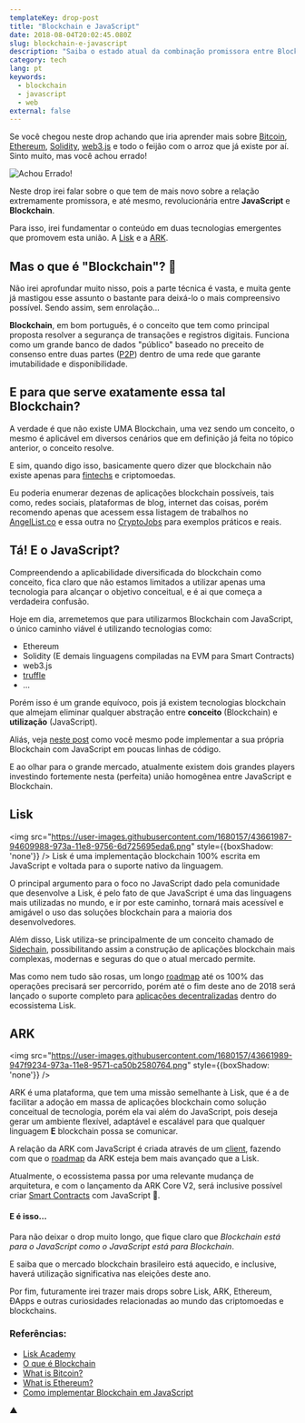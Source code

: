 ```yaml
---
templateKey: drop-post
title: "Blockchain e JavaScript"
date: 2018-08-04T20:02:45.080Z
slug: blockchain-e-javascript
description: "Saiba o estado atual da combinação promissora entre Blockchain e JavaScript."
category: tech
lang: pt
keywords:
  - blockchain
  - javascript
  - web
external: false
---
```


Se você chegou neste drop achando que iria aprender mais sobre [Bitcoin](https://pt.wikipedia.org/wiki/Bitcoin), [Ethereum](https://www.ethereum.org/), [Solidity](https://en.wikipedia.org/wiki/Solidity), [web3.js](https://github.com/ethereum/web3.js/) e todo o feijão com o arroz que já existe por aí. Sinto muito, mas você achou errado!

![Achou Errado!](https://user-images.githubusercontent.com/1680157/43661914-56307034-973a-11e8-96e1-b18a3b23508d.jpg)

Neste drop irei falar sobre o que tem de mais novo sobre a relação extremamente promissora, e até mesmo, revolucionária entre **JavaScript** e **Blockchain**.

Para isso, irei fundamentar o conteúdo em duas tecnologias emergentes que promovem esta união. A [Lisk](https://lisk.io/) e a [ARK](https://ark.io/).

## Mas o que é "Blockchain"? 🤯

Não irei aprofundar muito nisso, pois a parte técnica é vasta, e muita gente já mastigou esse assunto o bastante para deixá-lo o mais compreensivo possível. Sendo assim, sem enrolação...

**Blockchain**, em bom português, é o conceito que tem como principal proposta resolver a segurança de transações e registros digitais. Funciona como um grande banco de dados "público" baseado no preceito de consenso entre duas partes ([P2P](https://pt.wikipedia.org/wiki/Peer-to-peer)) dentro de uma rede que garante imutabilidade e disponibilidade.

## E para que serve exatamente essa tal Blockchain?

A verdade é que não existe UMA Blockchain, uma vez sendo um conceito, o mesmo é aplicável em diversos cenários que em definição já feita no tópico anterior, o conceito resolve.

E sim, quando digo isso, basicamente quero dizer que blockchain não existe apenas para [fintechs](https://pt.wikipedia.org/wiki/Fintech) e criptomoedas.

Eu poderia enumerar dezenas de aplicações blockchain possíveis, tais como, redes sociais, plataformas de blog, internet das coisas, porém recomendo apenas que acessem essa listagem de trabalhos no [AngelList.co](https://angel.co/jobs#find/f!%7B%22keywords%22%3A%5B%22blockchain%22%5D%2C%22remote%22%3Atrue%7D) e essa outra no [CryptoJobs](https://crypto.jobs/) para exemplos práticos e reais.

## Tá! E o JavaScript?

Compreendendo a aplicabilidade diversificada do blockchain como conceito, fica claro que não estamos limitados a utilizar apenas uma tecnologia para alcançar o objetivo conceitual, e é ai que começa a verdadeira confusão.

Hoje em dia, arremetemos que para utilizarmos Blockchain com JavaScript, o único caminho viável é utilizando tecnologias como:

- Ethereum
- Solidity (E demais linguagens compiladas na EVM para Smart Contracts)
- web3.js
- [truffle](https://github.com/trufflesuite/truffle)
- ...

Porém isso é um grande equívoco, pois já existem tecnologias blockchain que almejam eliminar qualquer abstração entre **conceito** (Blockchain) e **utilização** (JavaScript).

Aliás, veja [neste post](https://medium.com/digitalcrafts/programming-blockchain-in-javascript-8051cab272da) como você mesmo pode implementar a sua própria Blockchain com JavaScript em poucas linhas de código.

E ao olhar para o grande mercado, atualmente existem dois grandes players investindo fortemente nesta (perfeita) união homogênea entre JavaScript e Blockchain.

## Lisk

<img
  src="https://user-images.githubusercontent.com/1680157/43661987-94609988-973a-11e8-9756-6d725695eda6.png"
  style={{boxShadow: 'none'}}
/>
Lisk é uma implementação blockchain 100% escrita em JavaScript e voltada para o suporte
nativo da linguagem.

O principal argumento para o foco no JavaScript dado pela comunidade que desenvolve a Lisk, é pelo fato de que JavaScript é uma das linguagens mais utilizadas no mundo, e ir por este caminho, tornará mais acessível e amigável o uso das soluções blockchain para a maioria dos desenvolvedores.

Além disso, Lisk utiliza-se principalmente de um conceito chamado de [Sidechain](https://pt.wikipedia.org/wiki/Sidechain), possibilitando assim a construção de aplicações blockchain mais complexas, modernas e seguras do que o atual mercado permite.

Mas como nem tudo são rosas, um longo [roadmap](https://www.reddit.com/r/Lisk/comments/7fe4ux/lisk_development_roadmap/) até os 100% das operações precisará ser percorrido, porém até o fim deste ano de 2018 será lançado o suporte completo para [aplicações decentralizadas](https://livecoins.com.br/o-que-sao-dapps-e-qual-sua-importancia/) dentro do ecossistema Lisk.

## ARK

<img
  src="https://user-images.githubusercontent.com/1680157/43661989-947f9234-973a-11e8-9571-ca50b2580764.png"
  style={{boxShadow: 'none'}}
/>

ARK é uma plataforma, que tem uma missão semelhante à Lisk, que é a de facilitar a adoção em massa de aplicações blockchain como solução conceitual de tecnologia, porém ela vai além do JavaScript, pois deseja gerar um ambiente flexível, adaptável e escalável para que qualquer linguagem **E** blockchain possa se comunicar.

A relação da ARK com JavaScript é criada através de um [client](https://github.com/ARKEcosystem/ark-js), fazendo com que o [roadmap](https://ark.io/roadmap) da ARK esteja bem mais avançado que a Lisk.

Atualmente, o ecossistema passa por uma relevante mudança de arquitetura, e com o lançamento da ARK Core V2, será inclusive possível criar [Smart Contracts](https://en.wikipedia.org/wiki/Smart_contract) com JavaScript 🤩.

#### E é isso...

Para não deixar o drop muito longo, que fique claro que _Blockchain está para o JavaScript como o JavaScript está para Blockchain_.

E saiba que o mercado blockchain brasileiro está aquecido, e inclusive, haverá utilização significativa nas eleições deste ano.

Por fim, futuramente irei trazer mais drops sobre Lisk, ARK, Ethereum, ÐApps e outras curiosidades relacionadas ao mundo das criptomoedas e blockchains.

### Referências:

- [Lisk Academy](https://lisk.io/academy/welcome-to-the-lisk-academy/what-is-the-lisk-academy-intro)
- [O que é Blockchain](https://www.techtudo.com.br/noticias/2017/11/o-que-e-blockchain.ghtml)
- [What is Bitcoin?](https://www.blockchain.com/learning-portal/bitcoin-faq)
- [What is Ethereum?](https://www.blockchain.com/learning-portal/ether-basics)
- [Como implementar Blockchain em JavaScript](https://tableless.com.br/como-implementar-blockchain-em-javascript/)

▲
